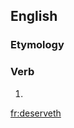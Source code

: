 ==English==

===Etymology===
{{suffix|deserve|eth}}

===Verb===
{{en-verb form}}

# {{archaic third-person singular of|deserve}}

[[fr:deserveth]]